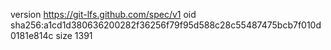 version https://git-lfs.github.com/spec/v1
oid sha256:a1cd1d380636200282f36256f79f95d588c28c55487475bcb7f010d0181e814c
size 1391
